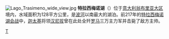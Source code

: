 {{Infobox lake
 |lake_name = 特拉西梅諾湖<br>Lake Trasimeno
 |image = Lago Trasimeno.jpg
 |url = http://www.lagotrasimeno.net
 |caption = 特拉西梅諾湖的日落景色
 |image_bathymetry =
 |caption_bathymetry =
 |location = {{ITA}}[[翁布里亚|翁布里亚]]
 |coords = {{Coord|43|08|N|12|06|E|type:waterbody_region:IT|display=inline,title}}
 |type = laminar
 |inflow =
 |outflow =
 |catchment =
 |basin_countries = {{ITA}}
 |length =
 |width =
 |area = 128 km<sup>2</sup>
 |depth = 4–5 m
 |max-depth = 6 m
 |volume =
 |residence_time =
 |shore =
 |elevation = 258 m
 |islands = 3 ([[Isola_Polvese|Isola Polvese]], [[Isola_Maggiore|Isola Maggiore]], [[Isola_Minore|Isola Minore]])
 |cities =
}}
[[File:Lago_Trasimeno_wide_view.jpg|right]]
'''特拉西梅诺湖'''（{{lang-it|Lago Trasimeno}}）位于[[意大利|意大利]][[翁布里亚大区|翁布里亚大区]]境内，水域面积为128平方公里，是[[波河|波河]]以南最大的湖泊。前217年的[[特拉西梅诺湖会战|特拉西梅诺湖会战]]中，[[迦太基|迦太基]]将领[[汉尼拔|汉尼拔]]曾在此处全歼[[罗马共和国|罗马]]三万主力军并击毙了敌方主帅。

{{Italy-geo-stub}}

[[Category:意大利湖泊|T]]